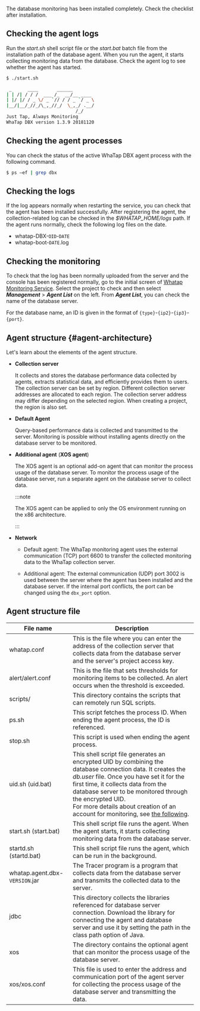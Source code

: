 The database monitoring has been installed completely. Check the checklist after installation.

## Checking the agent logs

Run the _start.sh_ shell script file or the _start.bat_ batch file from the installation path of the database agent. When you run the agent, it starts collecting monitoring data from the database. Check the agent log to see whether the agent has started.

```bash title='start.sh'
$ ./start.sh

 _      ____       ______
| | /| / / /  ___ /_  __/__ ____
| |/ |/ / _ \/ _ `// / / _ `/ _ \
|__/|__/_//_/\_,_//_/  \_,_/ .__/
                          /_/
Just Tap, Always Monitoring
WhaTap DBX version 1.3.9 20181120
```

## Checking the agent processes

You can check the status of the active WhaTap DBX agent process with the following command.

```bash title='SH'
$ ps –ef | grep dbx
```

## Checking the logs

If the log appears normally when restarting the service, you can check that the agent has been installed successfully. After registering the agent, the collection-related log can be checked in the _$WHATAP_HOME/logs_ path. If the agent runs normally, check the following log files on the date.

- whatap-DBX-`OID`-`DATE`
- whatap-boot-`DATE`.log

## Checking the monitoring

To check that the log has been normally uploaded from the server and the console has been registered normally, go to the initial screen of [Whatap Monitoring Service](https://service.whatap.io). Select the project to check and then select **_Management_** > **_Agent List_** on the left. From **_Agent List_**, you can check the name of the database server.

<ImgLang img='db-check-monitoring-agent-lists.png' desc='Database Agent List' />

For the database name, an ID is given in the format of `{type}`-`{ip2}`-`{ip3}`-`{port}`.

## Agent structure {#agent-architecture}

Let's learn about the elements of the agent structure.

<ImgLang img='agent-architecture.png' desc='Agent architecture' />

- **Collection server**

  It collects and stores the database performance data collected by agents, extracts statistical data, and efficiently provides them to users. The collection server can be set by region. Different collection server addresses are allocated to each region. The collection server address may differ depending on the selected region. When creating a project, the region is also set.

- **Default Agent**

  Query-based performance data is collected and transmitted to the server. Monitoring is possible without installing agents directly on the database server to be monitored.

- **Additional agent** (**XOS agent**)

  <ImgLang img='agent-xos-architecture.png' desc='XOS Agent Architecture' />

  The XOS agent is an optional add-on agent that can monitor the process usage of the database server. To monitor the process usage of the database server, run a separate agent on the database server to collect data.

  :::note

  The XOS agent can be applied to only the OS environment running on the x86 architecture.

  :::

- **Network**

  - Default agent: The WhaTap monitoring agent uses the external communication (TCP) port 6600 to transfer the collected monitoring data to the WhaTap collection server.

  - Additional agent: The external communication (UDP) port 3002 is used between the server where the agent has been installed and the database server. If the internal port conflicts, the port can be changed using the `dbx_port` option.

## Agent structure file

| File name                                 | Description                                                                                                                                                                                                                                                                                                                                                          |
| ----------------------------------------- | -------------------------------------------------------------------------------------------------------------------------------------------------------------------------------------------------------------------------------------------------------------------------------------------------------------------------------------------------------------------- |
| whatap.conf                               | This is the file where you can enter the address of the collection server that collects data from the database server and the server's project access key.                                                                                                                                                                                                           |
| alert/alert.conf                          | This is the file that sets thresholds for monitoring items to be collected. An alert occurs when the threshold is exceeded.                                                                                                                                                                                                                                          |
| scripts/                                  | This directory contains the scripts that can remotely run SQL scripts.                                                                                                                                                                                                                                                                                               |
| ps.sh                                     | This script fetches the process ID. When ending the agent process, the ID is referenced.                                                                                                                                                                                                                                                                             |
| stop.sh                                   | This script is used when ending the agent process.                                                                                                                                                                                                                                                                                                                   |
| uid.sh (uid.bat)       | This shell script file generates an encrypted UID by combining the database connection data. It creates the _db.user_ file. Once you have set it for the first time, it collects data from the database server to be monitored through the encrypted UID. <br/>For more details about creation of an account for monitoring, see [the following](install-agent#uid). |
| start.sh (start.bat)   | This shell script file runs the agent. When the agent starts, it starts collecting monitoring data from the database server.                                                                                                                                                                                                                                         |
| startd.sh (startd.bat) | This shell script file runs the agent, which can be run in the background.                                                                                                                                                                                                                                                                                           |
| whatap.agent.dbx-`VERSION`.jar            | The Tracer program is a program that collects data from the database server and transmits the collected data to the server.                                                                                                                                                                                                                                          |
| jdbc                                      | This directory collects the libraries referenced for database server connection. Download the library for connecting the agent and database server and use it by setting the path in the class path option of Java.                                                                                                                                                  |
| xos                                       | The directory contains the optional agent that can monitor the process usage of the database server.                                                                                                                                                                                                                                                                 |
| xos/xos.conf                              | This file is used to enter the address and communication port of the agent server for collecting the process usage of the database server and transmitting the data.                                                                                                                                                                                                 |
